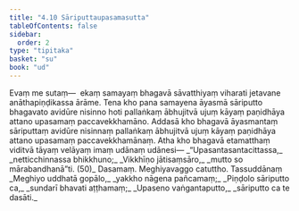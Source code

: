 ```yaml
---
title: "4.10 Sāriputtaupasamasutta"
tableOfContents: false
sidebar:
  order: 2
type: "tipitaka"
basket: "su"
book: "ud"
---
```



<DynamicBreadcrumb />

<Division number="40" book="ud" bookNo="18" page="132">

<Paragraph number="343" book="ud">
Evaṃ me sutaṃ—  ekaṃ samayaṃ bhagavā sāvatthiyaṃ viharati jetavane anāthapiṇḍikassa ārāme. Tena kho pana samayena āyasmā sāriputto bhagavato avidūre nisinno hoti pallaṅkaṃ ābhujitvā ujuṃ kāyaṃ paṇidhāya attano upasamaṃ paccavekkhamāno.
</Paragraph>

<Paragraph number="344" book="ud">
Addasā kho bhagavā āyasmantaṃ sāriputtaṃ avidūre nisinnaṃ pallaṅkaṃ ābhujitvā ujuṃ kāyaṃ paṇidhāya attano upasamaṃ paccavekkhamānaṃ.
</Paragraph>

<Paragraph number="345" book="ud">
Atha kho bhagavā etamatthaṃ viditvā tāyaṃ velāyaṃ imaṃ udānaṃ udānesi—
</Paragraph>

<Paragraph number="346" type="verses" book="ud">
_“Upasantasantacittassa,_  
_netticchinnassa bhikkhuno;_  
_Vikkhīṇo jātisaṃsāro,_  
_mutto so mārabandhanā”ti. (50)_  


</Paragraph>
</Division>

<Paragraph number="347" type="center" book="ud">
Dasamaṃ.



</Paragraph>

<Paragraph number="348" type="center" book="ud">
Meghiyavaggo catuttho.



</Paragraph>

<Paragraph number="349" type="center" book="ud">
Tassuddānaṃ


</Paragraph>

<Paragraph number="350" type="verses" book="ud">
_Meghiyo uddhatā gopālo,_  
_yakkho nāgena pañcamaṃ;_  
_Piṇḍolo sāriputto ca,_  
_sundarī bhavati aṭṭhamaṃ;_  
_Upaseno vaṅgantaputto,_  
_sāriputto ca te dasāti._
</Paragraph>